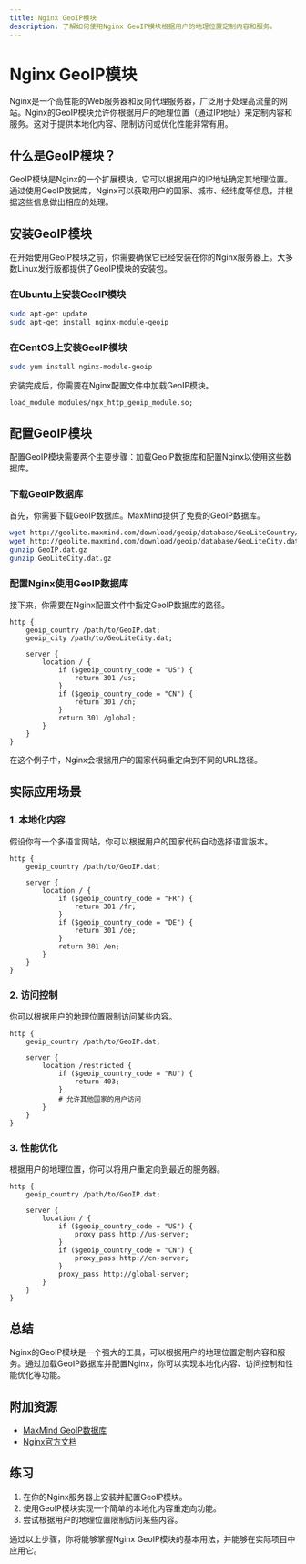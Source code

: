 ```yaml
---
title: Nginx GeoIP模块
description: 了解如何使用Nginx GeoIP模块根据用户的地理位置定制内容和服务。
---
```


# Nginx GeoIP模块

Nginx是一个高性能的Web服务器和反向代理服务器，广泛用于处理高流量的网站。Nginx的GeoIP模块允许你根据用户的地理位置（通过IP地址）来定制内容和服务。这对于提供本地化内容、限制访问或优化性能非常有用。

## 什么是GeoIP模块？

GeoIP模块是Nginx的一个扩展模块，它可以根据用户的IP地址确定其地理位置。通过使用GeoIP数据库，Nginx可以获取用户的国家、城市、经纬度等信息，并根据这些信息做出相应的处理。

## 安装GeoIP模块

在开始使用GeoIP模块之前，你需要确保它已经安装在你的Nginx服务器上。大多数Linux发行版都提供了GeoIP模块的安装包。

### 在Ubuntu上安装GeoIP模块

```bash
sudo apt-get update
sudo apt-get install nginx-module-geoip
```

### 在CentOS上安装GeoIP模块

```bash
sudo yum install nginx-module-geoip
```

安装完成后，你需要在Nginx配置文件中加载GeoIP模块。

```nginx
load_module modules/ngx_http_geoip_module.so;
```

## 配置GeoIP模块

配置GeoIP模块需要两个主要步骤：加载GeoIP数据库和配置Nginx以使用这些数据库。

### 下载GeoIP数据库

首先，你需要下载GeoIP数据库。MaxMind提供了免费的GeoIP数据库。

```bash
wget http://geolite.maxmind.com/download/geoip/database/GeoLiteCountry/GeoIP.dat.gz
wget http://geolite.maxmind.com/download/geoip/database/GeoLiteCity.dat.gz
gunzip GeoIP.dat.gz
gunzip GeoLiteCity.dat.gz
```

### 配置Nginx使用GeoIP数据库

接下来，你需要在Nginx配置文件中指定GeoIP数据库的路径。

```nginx
http {
    geoip_country /path/to/GeoIP.dat;
    geoip_city /path/to/GeoLiteCity.dat;

    server {
        location / {
            if ($geoip_country_code = "US") {
                return 301 /us;
            }
            if ($geoip_country_code = "CN") {
                return 301 /cn;
            }
            return 301 /global;
        }
    }
}
```

在这个例子中，Nginx会根据用户的国家代码重定向到不同的URL路径。

## 实际应用场景

### 1. 本地化内容

假设你有一个多语言网站，你可以根据用户的国家代码自动选择语言版本。

```nginx
http {
    geoip_country /path/to/GeoIP.dat;

    server {
        location / {
            if ($geoip_country_code = "FR") {
                return 301 /fr;
            }
            if ($geoip_country_code = "DE") {
                return 301 /de;
            }
            return 301 /en;
        }
    }
}
```

### 2. 访问控制

你可以根据用户的地理位置限制访问某些内容。

```nginx
http {
    geoip_country /path/to/GeoIP.dat;

    server {
        location /restricted {
            if ($geoip_country_code = "RU") {
                return 403;
            }
            # 允许其他国家的用户访问
        }
    }
}
```

### 3. 性能优化

根据用户的地理位置，你可以将用户重定向到最近的服务器。

```nginx
http {
    geoip_country /path/to/GeoIP.dat;

    server {
        location / {
            if ($geoip_country_code = "US") {
                proxy_pass http://us-server;
            }
            if ($geoip_country_code = "CN") {
                proxy_pass http://cn-server;
            }
            proxy_pass http://global-server;
        }
    }
}
```

## 总结

Nginx的GeoIP模块是一个强大的工具，可以根据用户的地理位置定制内容和服务。通过加载GeoIP数据库并配置Nginx，你可以实现本地化内容、访问控制和性能优化等功能。

## 附加资源

- [MaxMind GeoIP数据库](https://dev.maxmind.com/geoip/geoip2/geolite2/)
- [Nginx官方文档](https://nginx.org/en/docs/)

## 练习

1. 在你的Nginx服务器上安装并配置GeoIP模块。
2. 使用GeoIP模块实现一个简单的本地化内容重定向功能。
3. 尝试根据用户的地理位置限制访问某些内容。

通过以上步骤，你将能够掌握Nginx GeoIP模块的基本用法，并能够在实际项目中应用它。
